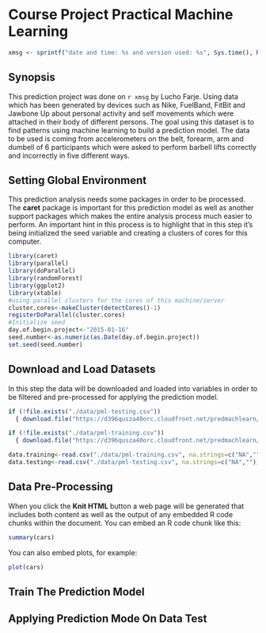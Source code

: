Course Project Practical Machine Learning
=========================================

```r
xmsg <- sprintf("date and time: %s and version used: %s", Sys.time(), R.Version()$version.string)
```

Synopsis
--------

This prediction project was done on `r xmsg` by Lucho Farje. Using data which has been generated by devices such as Nike, FuelBand, FitBit and Jawbone Up about personal activity and self movements which were attached in their body of different persons. The goal using this dataset is to find patterns using machine learning to build a prediction model. The data to be used is coming from accelerometers on the belt, forearm, arm and dumbell of 6 participants which were asked to perform barbell lifts correctly and incorrectly in five different ways.

Setting Global Environment
--------------------------
This prediction analysis needs some packages in order to be processed. The **caret** package is important for this prediction model as well as another support packages which makes the entire analysis process much easier to perform.
An important hint in this process is to highlight that in this step it's being initialized the seed variable and creating a clusters of cores for this computer. 

```r
library(caret)
library(parallel)
library(doParallel)
library(randomForest)
library(ggplot2)
library(xtable)
#using parallel clusters for the cores of this machine/server
cluster.cores<-makeCluster(detectCores()-1)
registerDoParallel(cluster.cores)
#Initialize seed
day.of.begin.project<-"2015-01-16"
seed.number<-as.numeric(as.Date(day.of.begin.project))
set.seed(seed.number)
```

Download and Load Datasets
--------------------------

In this step the data will be downloaded and loaded into variables in order to be filtered and pre-processed for applying the prediction model.

```r
if (!file.exists("./data/pml-testing.csv"))
  { download.file("https://d396qusza40orc.cloudfront.net/predmachlearn/pml-testing.csv", "./data/pml-testing.csv") }

if (!file.exists("./data/pml-training.csv"))
  { download.file("https://d396qusza40orc.cloudfront.net/predmachlearn/pml-training.csv", "./data/pml-training.csv") }

data.training<-read.csv("./data/pml-training.csv", na.strings=c("NA",""))
data.testing<-read.csv("./data/pml-testing.csv", na.strings=c("NA",""))
```


Data Pre-Processing
-------------------

When you click the **Knit HTML** button a web page will be generated that includes both content as well as the output of any embedded R code chunks within the document. You can embed an R code chunk like this:

```r
summary(cars)
```

You can also embed plots, for example:

```r
plot(cars)
```

Train The Prediction Model
--------------------------





Applying Prediction Mode On Data Test
-------------------------------------



